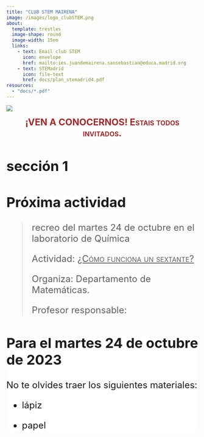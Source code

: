 ```yaml
---
title: "CLUB STEM MAIRENA"
image: /images/logo_clubSTEM.png
about: 
  template: trestles
  image-shape: round
  image-width: 15em
  links: 
    - text: Email club STEM
      icon: envelope
      href: mailto:ies.juandemairena.sansebastian@educa.madrid.org
    - text: STEMadrid
      icon: file-text
      href: docs/plan_stemadrid4.pdf
resources:
  - "docs/*.pdf"
---
```


![](images/juanDeMairena-01.png){fig-alt="Foto entrada IES Juan de Mairena"}

<center><font size=+2><font color="brown">[**¡VEN A CONOCERNOS! Estais todos invitados.**]{.smallcaps}</font></center>

## sección 1

## Próxima actividad

> recreo del martes 24 de octubre en el laboratorio de Química
>
> Actividad: [[¿Cómo funciona un sextante?]{.underline}]{.smallcaps}
>
> Organiza: Departamento de Matemáticas.
>
> Profesor responsable:

::: {.callout-important style="background: white"}
## Para el martes 24 de octubre de 2023

No te olvides traer los siguientes materiales:

-   lápiz

-   papel
:::
